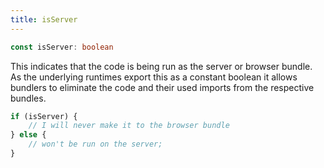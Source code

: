 ---
title: isServer
---

```ts
const isServer: boolean

```

This indicates that the code is being run as the server or browser bundle. 
As the underlying runtimes export this as a constant boolean it allows bundlers to eliminate the code and their used imports from the respective bundles.

```ts
if (isServer) {
	// I will never make it to the browser bundle
} else {
	// won't be run on the server;
}
```
